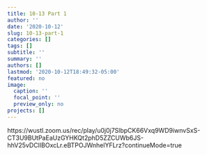 ```yaml
---
title: 10-13 Part 1
author: ''
date: '2020-10-12'
slug: 10-13-part-1
categories: []
tags: []
subtitle: ''
summary: ''
authors: []
lastmod: '2020-10-12T18:49:32-05:00'
featured: no
image:
  caption: ''
  focal_point: ''
  preview_only: no
projects: []
---
```


https://wustl.zoom.us/rec/play/u0j0j7SlbpCK66Vxq9WD9iwnvSxS-CT3U9BUtPaEaUzGYHKQt2phD5ZZCUWb6JS-hhV25vDClIBOxcLr.eBTPOJWnhelYFLrz?continueMode=true

